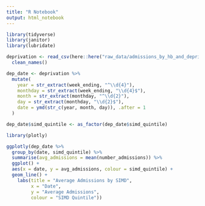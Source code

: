 ```yaml
---
title: "R Notebook"
output: html_notebook
---
```


```r
library(tidyverse)
library(janitor)
library(lubridate)
```

```r
deprivation <- read_csv(here::here("raw_data/admissions_by_hb_and_deprivation.csv")) %>% 
  clean_names()
```

```r
dep_date <- deprivation %>% 
  mutate(
    year = str_extract(week_ending, "^\\d{4}"),
    monthday = str_extract(week_ending, "\\d{4}$"),
    month = str_extract(monthday, "^\\d{2}"),
    day = str_extract(monthday, "\\d{2}$"),
    date = ymd(str_c(year, month, day)), .after = 1
  )
```

```r
dep_date$simd_quintile <- as_factor(dep_date$simd_quintile)

library(plotly)

ggplotly(dep_date %>%
  group_by(date, simd_quintile) %>% 
  summarise(avg_admissions = mean(number_admissions)) %>% 
  ggplot() +
  aes(x = date, y = avg_admissions, colour = simd_quintile) +
  geom_line() +
    labs(title = "Average Admissions by SIMD",
         x = "Date",
         y = "Average Admissions",
         colour = "SIMD Quintile"))
```


